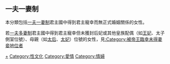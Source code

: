 == 一夫一妻制 ==
本分類包括[[一夫一妻制|一夫一妻制]]君主國中得到君主寵幸而無正式婚姻關係的女性。

若[[一夫多妻制|一夫多妻制]]君主國中得到君主寵幸但未獲封后妃或其他皇族配偶（如[[王妃|王妃]]、太子側室位號）、母親（如[[太后|太后]]、[[太妃|太妃]]）位號的女性，見[[:Category:被帝王臨幸未得妻妾地位者|:Category:被帝王臨幸未得妻妾地位者]]

[[Category:王室|+]]
[[Category:性文化|Category:性文化]]
[[Category:愛情|Category:愛情]]
[[Category:情婦|Category:情婦]]